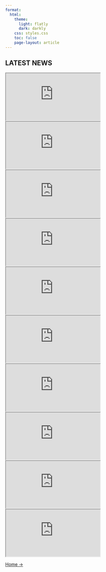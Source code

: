 ```yaml
---
format:
  html:
    theme:
      light: flatly
      dark: darkly
    css: styles.css
    toc: false
    page-layout: article
---
```


::: page-header
# LATEST NEWS
:::

::: {.list-item-spaced} 
<iframe class="embed-container iframe-embed"
  src="https://www.linkedin.com/embed/feed/update/urn:li:share:7367156104704741376"
  title="Embedded post"></iframe>
:::


::: {.list-item-spaced}
<iframe class="embed-container iframe-embed"
  src="https://www.linkedin.com/embed/feed/update/urn:li:activity:7363068619066392576"
  title="LinkedIn post embed"></iframe>
:::


::: {.list-item-spaced}
<iframe class="embed-container iframe-embed"
  src="https://www.linkedin.com/embed/feed/update/urn:li:activity:7363049498551472129"
  title="LinkedIn post embed"></iframe>
:::


::: {.list-item-spaced}  
<iframe class="embed-container iframe-embed"
  src="https://www.linkedin.com/embed/feed/update/urn:li:share:7348144627666849793"
  title="LinkedIn post embed"></iframe>
:::


::: {.list-item-spaced}    
<iframe class="embed-container iframe-embed"
  src="https://www.linkedin.com/embed/feed/update/urn:li:share:7296608686058131456"
  title="LinkedIn post embed"></iframe>
:::


::: {.list-item-spaced}  
<iframe class="embed-container iframe-embed"
  src="https://www.linkedin.com/embed/feed/update/urn:li:share:7285353598190809088"
  title="LinkedIn post embed"></iframe>
:::


::: {.list-item-spaced}    
<iframe class="embed-container iframe-embed"
  src="https://www.linkedin.com/embed/feed/update/urn:li:activity:7271931663054438400"
  title="LinkedIn post embed"></iframe>
:::


::: {.list-item-spaced}  
<iframe class="embed-container iframe-embed"
  src="https://www.linkedin.com/embed/feed/update/urn:li:share:7267065814774607872"
  title="LinkedIn post embed"></iframe>
:::


::: {.list-item-spaced}    
<iframe class="embed-container iframe-embed"
  src="https://www.linkedin.com/embed/feed/update/urn:li:activity:7253263865034022913"
  title="LinkedIn post embed"></iframe>
:::


::: {.list-item-spaced}    
<iframe class="embed-container iframe-embed"
  src="https://www.linkedin.com/embed/feed/update/urn:li:activity:7252926208563167232"
  title="LinkedIn post embed"></iframe>
:::







::: {.button-container}
<a href="home.qmd" class="btn-custom">Home →</a>
:::
